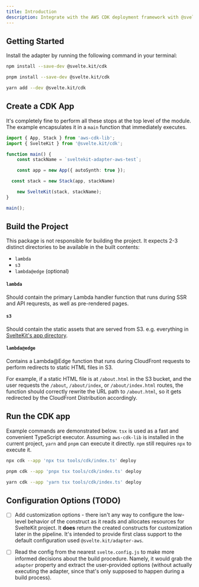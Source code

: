 ```yaml
---
title: Introduction
description: Integrate with the AWS CDK deployment framework with @svelte.kit/cdk.
---
```




## Getting Started

Install the adapter by running the following command in your terminal:

<Tabs>
<TabItem label="npm">

```sh
npm install --save-dev @svelte.kit/cdk
```

</TabItem>
<TabItem label="pnpm">

```sh
pnpm install --save-dev @svelte.kit/cdk
```

</TabItem>
<TabItem label="Yarn">

```sh
yarn add --dev @svelte.kit/cdk
```

</TabItem>
</Tabs>


## Create a CDK App

It's completely fine to perform all these stops at the top level of the module.
The example encapsulates it in a `main` function that immediately executes.

```ts
import { App, Stack } from 'aws-cdk-lib';
import { SvelteKit } from '@svelte.kit/cdk';

function main() {
	const stackName = `sveltekit-adapter-aws-test`;

	const app = new App({ autoSynth: true });

  const stack = new Stack(app, stackName)

	new SvelteKit(stack, stackName);
}

main();
```

## Build the Project

This package is not responsible for building the project.
It expects 2-3 distinct directories to be available in the built contents:

- `lambda`
- `s3`
- `lambda@edge` (optional)


#### `lambda`

Should contain the primary Lambda handler function that runs during SSR and API requrests,
as well as pre-rendered pages.

#### `s3`

Should contain the static assets that are served from S3. e.g. everything in
[SvelteKit's app directory](https://kit.svelte.dev/docs/configuration#appdir).

#### `lambda@edge`

Contains a Lambda@Edge function that runs during CloudFront requests to perform redirects to
static HTML files in S3.

For example, if a static HTML file is at `/about.html` in the S3 bucket, and the user requests
the `/about`, `/about/index`, or `/about/index.html` routes, the function should correctly
rewrite the URL path to `/about.html`, so it gets redirected by the CloudFront Distribution accordingly.


## Run the CDK app

Example commands are demonstrated below.
`tsx` is used as a fast and convenient TypeScript executor.
Assuming `aws-cdk-lib` is installed in the current project, `yarn` and `pnpm` can
execute it directly. `npm` still requires `npx` to execute it.

<Tabs>
<TabItem label="npm">

```sh
npx cdk --app 'npx tsx tools/cdk/index.ts' deploy
```

</TabItem>
<TabItem label="pnpm">

```sh
pnpm cdk --app 'pnpx tsx tools/cdk/index.ts' deploy
```

</TabItem>
<TabItem label="Yarn">

```sh
yarn cdk --app 'yarn tsx tools/cdk/index.ts' deploy
```

</TabItem>
</Tabs>

## Configuration Options (TODO)
- [ ] Add customization options - there isn't any way to configure the low-level behavior of the
  construct as it reads and allocates resources for SvelteKit project.
  It __does__ return the created constructs for customization later in the pipeline.
  It's intended to provide first class support to the default configuration used `@svelte.kit/adapter-aws`.

- [ ] Read the config from the nearest `svelte.config.js` to make more informed decisions about the build procedure.
  Namely, it would grab the `adapter` property and extract the user-provided options
  (without actually executing the adapter, since that's only supposed to happen during a build process).
